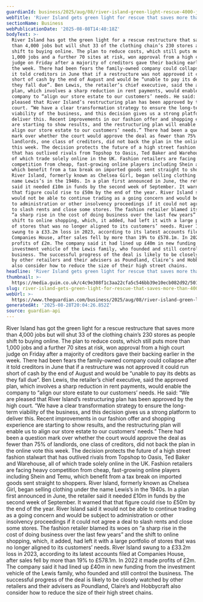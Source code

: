 ```yaml
---
guardianId: business/2025/aug/08/river-island-green-light-rescue-4000-jobs
webTitle: 'River Island gets green light for rescue that saves more than 4,000 jobs'
sectionName: Business
webPublicationDate: '2025-08-08T14:40:18Z'
bodyText: >-
  River Island has got the green light for a rescue restructure that saves more
  than 4,000 jobs but will shut 33 of the clothing chain’s 230 stores as people
  shift to buying online. The plan to reduce costs, which still puts more than
  1,000 jobs and a further 70 sites at risk, won approval from a high court
  judge on Friday after a majority of creditors gave their backing earlier in
  the week. There had been fears the family-owned company could collapse after
  it told creditors in June that if a restructure was not approved it could run
  short of cash by the end of August and would be “unable to pay its debts as
  they fall due”. Ben Lewis, the retailer’s chief executive, said the approved
  plan, which involves a sharp reduction in rent payments, would enable the
  company to “align our store estate to our customers’ needs. He said: “We are
  pleased that River Island’s restructuring plan has been approved by the high
  court. “We have a clear transformation strategy to ensure the long-term
  viability of the business, and this decision gives us a strong platform to
  deliver this. Recent improvements in our fashion offer and shopping experience
  are starting to show results, and the restructuring plan will enable us to
  align our store estate to our customers’ needs.” There had been a question
  mark over whether the court would approve the deal as fewer than 75% of
  landlords, one class of creditors, did not back the plan in the online vote
  this week. The decision protects the future of a high street fashion stalwart
  that has outlived rivals from Topshop to Oasis, Ted Baker and Warehouse, all
  of which trade solely online in the UK. Fashion retailers are facing heavy
  competition from cheap, fast-growing online players including Shein and Temu,
  which benefit from a tax break on imported goods sent straight to shoppers.
  River Island, formerly known as Chelsea Girl, began selling clothing under the
  name Lewis’s in the 1940s. In a plan first announced in June, the retailer
  said it needed £10m in funds by the second week of September. It warned that
  that figure could rise to £50m by the end of the year. River Island said it
  would not be able to continue trading as a going concern and would be subject
  to administration or other insolvency proceedings if it could not agree a deal
  to slash rents and close some stores. The fashion retailer blamed its woes on
  “a sharp rise in the cost of doing business over the last few years” and the
  shift to online shopping, which, it added, had left it with a large portfolio
  of stores that was no longer aligned to its customers’ needs. River Island
  swung to a £33.2m loss in 2023, according to its latest accounts filed at
  Companies House, after sales fell by more than 19% to £578.1m. In 2022 it made
  profits of £2m. The company said it had lined up £40m in new funding from the
  investment vehicle of the Lewis family, who founded and still control the
  business. The successful progress of the deal is likely to be closely watched
  by other retailers and their advisers as Poundland, Claire’s and Hobbycraft
  also consider how to reduce the size of their high street chains.
headline: 'River Island gets green light for rescue that saves more than 4,000 jobs'
thumbnail: >-
  https://media.guim.co.uk/c4c9e308f1c3aa22cfa5c546bb39e10ecb082d92/501_0_3711_2969/500.jpg
slug: river-island-gets-green-light-for-rescue-that-saves-more-than-4000-jobs
webUrl: >-
  https://www.theguardian.com/business/2025/aug/08/river-island-green-light-rescue-4000-jobs
generatedAt: '2025-08-28T20:04:26.852Z'
source: guardian-api
---
```

River Island has got the green light for a rescue restructure that saves more than 4,000 jobs but will shut 33 of the clothing chain’s 230 stores as people shift to buying online. The plan to reduce costs, which still puts more than 1,000 jobs and a further 70 sites at risk, won approval from a high court judge on Friday after a majority of creditors gave their backing earlier in the week. There had been fears the family-owned company could collapse after it told creditors in June that if a restructure was not approved it could run short of cash by the end of August and would be “unable to pay its debts as they fall due”. Ben Lewis, the retailer’s chief executive, said the approved plan, which involves a sharp reduction in rent payments, would enable the company to “align our store estate to our customers’ needs. He said: “We are pleased that River Island’s restructuring plan has been approved by the high court. “We have a clear transformation strategy to ensure the long-term viability of the business, and this decision gives us a strong platform to deliver this. Recent improvements in our fashion offer and shopping experience are starting to show results, and the restructuring plan will enable us to align our store estate to our customers’ needs.” There had been a question mark over whether the court would approve the deal as fewer than 75% of landlords, one class of creditors, did not back the plan in the online vote this week. The decision protects the future of a high street fashion stalwart that has outlived rivals from Topshop to Oasis, Ted Baker and Warehouse, all of which trade solely online in the UK. Fashion retailers are facing heavy competition from cheap, fast-growing online players including Shein and Temu, which benefit from a tax break on imported goods sent straight to shoppers. River Island, formerly known as Chelsea Girl, began selling clothing under the name Lewis’s in the 1940s. In a plan first announced in June, the retailer said it needed £10m in funds by the second week of September. It warned that that figure could rise to £50m by the end of the year. River Island said it would not be able to continue trading as a going concern and would be subject to administration or other insolvency proceedings if it could not agree a deal to slash rents and close some stores. The fashion retailer blamed its woes on “a sharp rise in the cost of doing business over the last few years” and the shift to online shopping, which, it added, had left it with a large portfolio of stores that was no longer aligned to its customers’ needs. River Island swung to a £33.2m loss in 2023, according to its latest accounts filed at Companies House, after sales fell by more than 19% to £578.1m. In 2022 it made profits of £2m. The company said it had lined up £40m in new funding from the investment vehicle of the Lewis family, who founded and still control the business. The successful progress of the deal is likely to be closely watched by other retailers and their advisers as Poundland, Claire’s and Hobbycraft also consider how to reduce the size of their high street chains.

